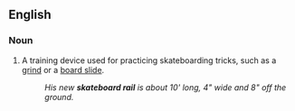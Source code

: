 ==English==

===Noun===
{{en-noun}}

# A training device used for practicing skateboarding tricks, such as a [[grind]] or a [[board slide]].
#: ''His new '''skateboard rail''' is about 10' long, 4" wide and 8" off the ground.''